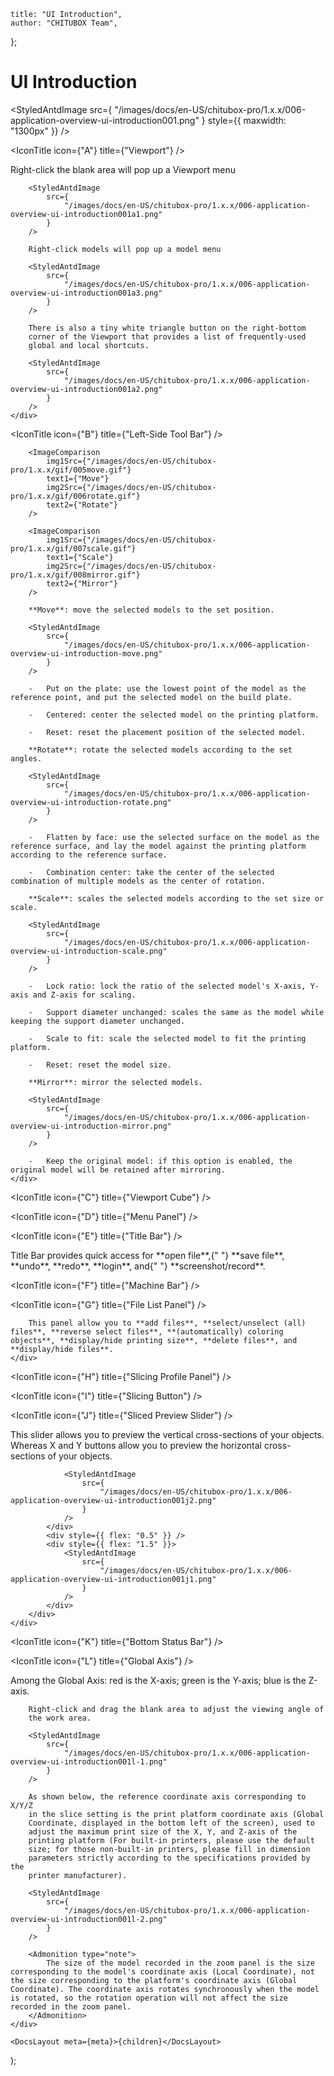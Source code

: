 
	title: "UI Introduction",
	author: "CHITUBOX Team",
};

# UI Introduction

<StyledAntdImage
	src={
		"/images/docs/en-US/chitubox-pro/1.x.x/006-application-overview-ui-introduction001.png"
	}
	style={{ maxwidth: "1300px" }}
/>

<IconTitle icon={"A"} title={"Viewport"} />

<div style={{ display: "flex" }}>
	<div style={{flex: "0 0 4rem"}}></div>
	<div>
		Right-click the blank area will pop up a Viewport menu

		<StyledAntdImage
			src={
				"/images/docs/en-US/chitubox-pro/1.x.x/006-application-overview-ui-introduction001a1.png"
			}
		/>

		Right-click models will pop up a model menu

		<StyledAntdImage
			src={
				"/images/docs/en-US/chitubox-pro/1.x.x/006-application-overview-ui-introduction001a3.png"
			}
		/>

		There is also a tiny white triangle button on the right-bottom
		corner of the Viewport that provides a list of frequently-used
		global and local shortcuts.

		<StyledAntdImage
			src={
				"/images/docs/en-US/chitubox-pro/1.x.x/006-application-overview-ui-introduction001a2.png"
			}
		/>
	</div>
</div>

<IconTitle icon={"B"} title={"Left-Side Tool Bar"} />

<div style={{ display: "flex" }}>
	<div style={{flex: "0 0 4rem"}}></div>
	<div>
		<ImageContainer>
			<StyledAntdImage
				src={
					"/images/docs/en-US/chitubox-pro/1.x.x/006-application-overview-ui-introduction001b1.png"
				}
			/>
		</ImageContainer>

		<ImageComparison
			img1Src={"/images/docs/en-US/chitubox-pro/1.x.x/gif/005move.gif"}
			text1={"Move"}
			img2Src={"/images/docs/en-US/chitubox-pro/1.x.x/gif/006rotate.gif"}
			text2={"Rotate"}
		/>

		<ImageComparison
			img1Src={"/images/docs/en-US/chitubox-pro/1.x.x/gif/007scale.gif"}
			text1={"Scale"}
			img2Src={"/images/docs/en-US/chitubox-pro/1.x.x/gif/008mirror.gif"}
			text2={"Mirror"}
		/>

		**Move**: move the selected models to the set position.

		<StyledAntdImage
			src={
				"/images/docs/en-US/chitubox-pro/1.x.x/006-application-overview-ui-introduction-move.png"
			}
		/>

		-   Put on the plate: use the lowest point of the model as the reference point, and put the selected model on the build plate.

		-   Centered: center the selected model on the printing platform.

		-   Reset: reset the placement position of the selected model.

		**Rotate**: rotate the selected models according to the set angles.

		<StyledAntdImage
			src={
				"/images/docs/en-US/chitubox-pro/1.x.x/006-application-overview-ui-introduction-rotate.png"
			}
		/>

		-   Flatten by face: use the selected surface on the model as the reference surface, and lay the model against the printing platform according to the reference surface.

		-   Combination center: take the center of the selected combination of multiple models as the center of rotation.

		**Scale**: scales the selected models according to the set size or scale.

		<StyledAntdImage
			src={
				"/images/docs/en-US/chitubox-pro/1.x.x/006-application-overview-ui-introduction-scale.png"
			}
		/>

		-   Lock ratio: lock the ratio of the selected model's X-axis, Y-axis and Z-axis for scaling.

		-   Support diameter unchanged: scales the same as the model while keeping the support diameter unchanged.

		-   Scale to fit: scale the selected model to fit the printing platform.

		-   Reset: reset the model size.

		**Mirror**: mirror the selected models.

		<StyledAntdImage
			src={
				"/images/docs/en-US/chitubox-pro/1.x.x/006-application-overview-ui-introduction-mirror.png"
			}
		/>

		-   Keep the original model: if this option is enabled, the original model will be retained after mirroring. 
	</div>
</div>

<IconTitle icon={"C"} title={"Viewport Cube"} />

<IconTitle icon={"D"} title={"Menu Panel"} />

<IconTitle icon={"E"} title={"Title Bar"} />

<div style={{ display: "flex" }}>
	<div style={{flex: "0 0 4rem"}}></div>
	<div>
		<p>
			Title Bar provides quick access for **open file**,{" "}
			**save file**, **undo**, **redo**, **login**, and{" "}
			**screenshot/record**.
		</p>
	</div>
</div>

<IconTitle icon={"F"} title={"Machine Bar"} />

<IconTitle icon={"G"} title={"File List Panel"} />

<div style={{ display: "flex" }}>
	<div style={{flex: "0 0 4rem"}}></div>
	<div>
		<StyledAntdImage
			src={
				"/images/docs/en-US/chitubox-pro/1.x.x/006-application-overview-ui-introduction001g1.png"
			}
		/>

		This panel allow you to **add files**, **select/unselect (all) files**, **reverse select files**, **(automatically) coloring objects**, **display/hide printing size**, **delete files**, and **display/hide files**.
	</div>
</div>

<IconTitle icon={"H"} title={"Slicing Profile Panel"} />

<IconTitle icon={"I"} title={"Slicing Button"} />

<IconTitle icon={"J"} title={"Sliced Preview Slider"} />

<div style={{ display: "flex" }}>
	<div style={{flex: "0 0 4rem"}}></div>
	<div>
		<div
			style={{
				width: "100%",
				overflow: "auto",
				display: "flex",
			}}
		>
			<div style={{ flex: "8" }}>
				This slider allows you to preview the vertical cross-sections of your objects. Whereas <span style={{ color: "red", fontWeight: "bold" }}>X</span> and <span style={{ color: "lightgreen", fontWeight: "bold" }}>Y</span> buttons allow you to preview the horizontal cross-sections of your objects.

				<StyledAntdImage
					src={
						"/images/docs/en-US/chitubox-pro/1.x.x/006-application-overview-ui-introduction001j2.png"
					}
				/>
			</div>
			<div style={{ flex: "0.5" }} />
			<div style={{ flex: "1.5" }}>
				<StyledAntdImage
					src={
						"/images/docs/en-US/chitubox-pro/1.x.x/006-application-overview-ui-introduction001j1.png"
					}
				/>
			</div>
		</div>
	</div>
</div>

<IconTitle icon={"K"} title={"Bottom Status Bar"} />

<IconTitle icon={"L"} title={"Global Axis"} />

<div style={{ display: "flex" }}>
	<div style={{flex: "0 0 4rem"}}></div>
	<div>
		Among the Global Axis: red is the X-axis; green is the Y-axis; blue
		is the Z-axis.
		
		Right-click and drag the blank area to adjust the viewing angle of
		the work area.

		<StyledAntdImage
			src={
				"/images/docs/en-US/chitubox-pro/1.x.x/006-application-overview-ui-introduction001l-1.png"
			}
		/>

		As shown below, the reference coordinate axis corresponding to X/Y/Z
		in the slice setting is the print platform coordinate axis (Global
		Coordinate, displayed in the bottom left of the screen), used to
		adjust the maximum print size of the X, Y, and Z-axis of the
		printing platform (For built-in printers, please use the default
		size; for those non-built-in printers, please fill in dimension
		parameters strictly according to the specifications provided by the
		printer manufacturer).

		<StyledAntdImage
			src={
				"/images/docs/en-US/chitubox-pro/1.x.x/006-application-overview-ui-introduction001l-2.png"
			}
		/>

		<Admonition type="note">
			The size of the model recorded in the zoom panel is the size corresponding to the model's coordinate axis (Local Coordinate), not the size corresponding to the platform's coordinate axis (Global Coordinate). The coordinate axis rotates synchronously when the model is rotated, so the rotation operation will not affect the size recorded in the zoom panel.
		</Admonition>
	</div>
</div>


	<DocsLayout meta={meta}>{children}</DocsLayout>
);
